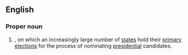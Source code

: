 {{wikipedia}}
==English==
===Proper noun===
{{en-proper noun|-}}
# {{context|US|politics}} {{w|February 5}}, on which an increasingly large number of [[state]]s hold their [[primary]] [[election]]s for the process of nominating [[president]]ial candidates.